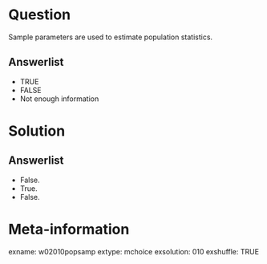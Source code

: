 Question
========
Sample parameters are used to estimate population statistics.

Answerlist
----------
* TRUE
* FALSE
* Not enough information


Solution
========

Answerlist
----------
* False.
* True.
* False.


Meta-information
================
exname: w02010popsamp
extype: mchoice
exsolution: 010
exshuffle: TRUE